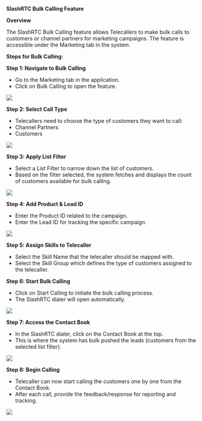**SlashRTC Bulk Calling Feature** 

**Overview**

The SlashRTC Bulk Calling feature allows Telecallers to make bulk calls to customers or channel partners for marketing campaigns. The feature is accessible under the Marketing tab in the system.

**Steps for Bulk Calling:**

**Step 1: Navigate to Bulk Calling**

* Go to the Marketing tab in the application.  
* Click on Bulk Calling to open the feature.

![](https://ruloans-bucket.s3.ap-south-1.amazonaws.com/docs/crm/features/marketing/bulk-calling/image1.png)

**Step 2: Select Call Type**

* Telecallers need to choose the type of customers they want to call:  
* Channel Partners  
* Customers

![](https://ruloans-bucket.s3.ap-south-1.amazonaws.com/docs/crm/features/marketing/bulk-calling/image2.png)

**Step 3: Apply List Filter**

* Select a List Filter to narrow down the list of customers.  
* Based on the filter selected, the system fetches and displays the count of customers available for bulk calling.

![](https://ruloans-bucket.s3.ap-south-1.amazonaws.com/docs/crm/features/marketing/bulk-calling/image3.png)

**Step 4: Add Product & Lead ID**

* Enter the Product ID related to the campaign.  
* Enter the Lead ID for tracking the specific campaign.

![](https://ruloans-bucket.s3.ap-south-1.amazonaws.com/docs/crm/features/marketing/bulk-calling/image4.png)

**Step 5: Assign Skills to Telecaller**

* Select the Skill Name that the telecaller should be mapped with.  
* Select the Skill Group which defines the type of customers assigned to the telecaller.

**Step 6: Start Bulk Calling**

* Click on Start Calling to initiate the bulk calling process.  
* The SlashRTC dialer will open automatically.

![](https://ruloans-bucket.s3.ap-south-1.amazonaws.com/docs/crm/features/marketing/bulk-calling/image5.png)

**Step 7: Access the Contact Book**

* In the SlashRTC dialer, click on the Contact Book at the top.  
* This is where the system has bulk pushed the leads (customers from the selected list filter).

![](https://ruloans-bucket.s3.ap-south-1.amazonaws.com/docs/crm/features/marketing/bulk-calling/image6.png)

**Step 8: Begin Calling**

* Telecaller can now start calling the customers one by one from the Contact Book.  
* After each call, provide the feedback/response for reporting and tracking.

![](https://ruloans-bucket.s3.ap-south-1.amazonaws.com/docs/crm/features/marketing/bulk-calling/image7.png)
